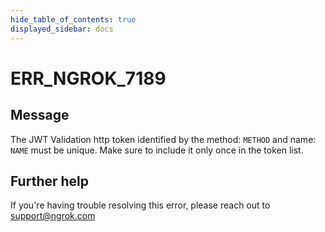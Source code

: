 ```yaml
---
hide_table_of_contents: true
displayed_sidebar: docs
---
```



# ERR_NGROK_7189

## Message

The JWT Validation http token identified by the method: `METHOD` and name: `NAME` must be unique. Make sure to include it only once in the token list.

<ErrorDetails error="err_ngrok_7189" />

## Further help

If you're having trouble resolving this error, please reach out to [support@ngrok.com](mailto:support@ngrok.com?subject=Help%20with%20ERR_NGROK_7189)
